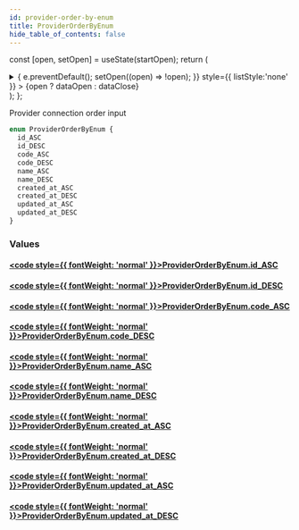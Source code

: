 ```yaml
---
id: provider-order-by-enum
title: ProviderOrderByEnum
hide_table_of_contents: false
---
```






const [open, setOpen] = useState(startOpen);
return (
<details {...(open ? { open: true } : {})} className="details" style={{ border:'none', boxShadow:'none', background:'var(--ifm-background-color)' }}>
<summary
onClick={(e) => {
e.preventDefault();
setOpen((open) => !open);
}}
style={{ listStyle:'none' }} >
{open ? dataOpen : dataClose}
</summary>
{open && children}
</details>
);
};

Provider connection order input

```graphql
enum ProviderOrderByEnum {
  id_ASC
  id_DESC
  code_ASC
  code_DESC
  name_ASC
  name_DESC
  created_at_ASC
  created_at_DESC
  updated_at_ASC
  updated_at_DESC
}
```

### Values

#### [<code style={{ fontWeight: 'normal' }}>ProviderOrderByEnum.<b>id_ASC</b></code>](#)

>

#### [<code style={{ fontWeight: 'normal' }}>ProviderOrderByEnum.<b>id_DESC</b></code>](#)

>

#### [<code style={{ fontWeight: 'normal' }}>ProviderOrderByEnum.<b>code_ASC</b></code>](#)

>

#### [<code style={{ fontWeight: 'normal' }}>ProviderOrderByEnum.<b>code_DESC</b></code>](#)

>

#### [<code style={{ fontWeight: 'normal' }}>ProviderOrderByEnum.<b>name_ASC</b></code>](#)

>

#### [<code style={{ fontWeight: 'normal' }}>ProviderOrderByEnum.<b>name_DESC</b></code>](#)

>

#### [<code style={{ fontWeight: 'normal' }}>ProviderOrderByEnum.<b>created_at_ASC</b></code>](#)

>

#### [<code style={{ fontWeight: 'normal' }}>ProviderOrderByEnum.<b>created_at_DESC</b></code>](#)

>

#### [<code style={{ fontWeight: 'normal' }}>ProviderOrderByEnum.<b>updated_at_ASC</b></code>](#)

>

#### [<code style={{ fontWeight: 'normal' }}>ProviderOrderByEnum.<b>updated_at_DESC</b></code>](#)

>
